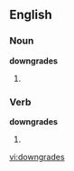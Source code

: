 ==English==

===Noun===
'''downgrades'''

#{{plural of|[[downgrade]]}}

===Verb===
'''downgrades'''

# {{third-person singular of|[[downgrade#Verb|downgrade]]}}

[[vi:downgrades]]